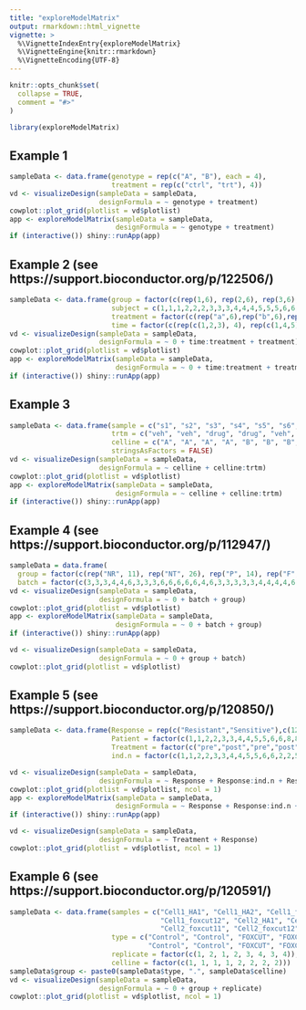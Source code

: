 ```yaml
---
title: "exploreModelMatrix"
output: rmarkdown::html_vignette
vignette: >
  %\VignetteIndexEntry{exploreModelMatrix}
  %\VignetteEngine{knitr::rmarkdown}
  %\VignetteEncoding{UTF-8}
---
```


```r
knitr::opts_chunk$set(
  collapse = TRUE,
  comment = "#>"
)
```

```r
library(exploreModelMatrix)
```

## Example 1

```r
sampleData <- data.frame(genotype = rep(c("A", "B"), each = 4),
                         treatment = rep(c("ctrl", "trt"), 4))
vd <- visualizeDesign(sampleData = sampleData, 
                      designFormula = ~ genotype + treatment)
cowplot::plot_grid(plotlist = vd$plotlist)
app <- exploreModelMatrix(sampleData = sampleData,
                          designFormula = ~ genotype + treatment)
if (interactive()) shiny::runApp(app)
```

## Example 2 (see https://support.bioconductor.org/p/122506/)

```r
sampleData <- data.frame(group = factor(c(rep(1,6), rep(2,6), rep(3,6), rep(4,6))),
                         subject = c(1,1,1,2,2,2,3,3,3,4,4,4,5,5,5,6,6,6,7,7,7,8,8,8),
                         treatment = factor(c(rep("a",6),rep("b",6),rep("a",6),rep("b",6))),
                         time = factor(c(rep(c(1,2,3), 4), rep(c(1,4,5), 4))))
vd <- visualizeDesign(sampleData = sampleData,
                      designFormula = ~ 0 + time:treatment + treatment)
cowplot::plot_grid(plotlist = vd$plotlist)
app <- exploreModelMatrix(sampleData = sampleData,
                          designFormula = ~ 0 + time:treatment + treatment)
if (interactive()) shiny::runApp(app)
```

## Example 3 

```r
sampleData <- data.frame(sample = c("s1", "s2", "s3", "s4", "s5", "s6", "s7", "s8"), 
                         trtm = c("veh", "veh", "drug", "drug", "veh", "veh", "drug", "drug"),
                         celline = c("A", "A", "A", "A", "B", "B", "B", "B"), 
                         stringsAsFactors = FALSE)
vd <- visualizeDesign(sampleData = sampleData,
                      designFormula = ~ celline + celline:trtm)
cowplot::plot_grid(plotlist = vd$plotlist)
app <- exploreModelMatrix(sampleData = sampleData,
                          designFormula = ~ celline + celline:trtm)
if (interactive()) shiny::runApp(app)
```

## Example 4 (see https://support.bioconductor.org/p/112947/)

```r
sampleData = data.frame(
  group = factor(c(rep("NR", 11), rep("NT", 26), rep("P", 14), rep("F", 4))),
  batch = factor(c(3,3,3,4,4,6,3,3,3,6,6,6,6,6,4,6,3,3,3,3,3,4,4,4,4,6,6,6,6,3,3,6,6,6,6,6,6,3,3,3,3,4,4,4,6,3,3,3,3,6,6,3,3,3,3)))
vd <- visualizeDesign(sampleData = sampleData,
                      designFormula = ~ 0 + batch + group)
cowplot::plot_grid(plotlist = vd$plotlist)
app <- exploreModelMatrix(sampleData = sampleData,
                          designFormula = ~ 0 + batch + group)
if (interactive()) shiny::runApp(app)

vd <- visualizeDesign(sampleData = sampleData,
                      designFormula = ~ 0 + group + batch)
cowplot::plot_grid(plotlist = vd$plotlist)
```

## Example 5 (see https://support.bioconductor.org/p/120850/)

```r
sampleData <- data.frame(Response = rep(c("Resistant","Sensitive"),c(12,18)),
                         Patient = factor(c(1,1,2,2,3,3,4,4,5,5,6,6,8,8,11,11,12,12,13,13,14,14,15,15,16,16,17,17,18,18)),
                         Treatment = factor(c("pre","post","pre","post","pre","post","pre","post","pre","post","pre","post","pre","post","pre","post","pre","post","pre","post","pre","post","pre","post","pre","post","pre","post","pre","post"), levels = c("pre", "post")), 
                         ind.n = factor(c(1,1,2,2,3,3,4,4,5,5,6,6,2,2,5,5,6,6,7,7,8,8,9,9,10,10,11,11,12,12)))

vd <- visualizeDesign(sampleData = sampleData,
                      designFormula = ~ Response + Response:ind.n + Response:Treatment)
cowplot::plot_grid(plotlist = vd$plotlist, ncol = 1)
app <- exploreModelMatrix(sampleData = sampleData,
                          designFormula = ~ Response + Response:ind.n + Response:Treatment)
if (interactive()) shiny::runApp(app)
```

```r
vd <- visualizeDesign(sampleData = sampleData,
                      designFormula = ~ Treatment + Response)
cowplot::plot_grid(plotlist = vd$plotlist, ncol = 1)
```

## Example 6 (see https://support.bioconductor.org/p/120591/)

```r
sampleData <- data.frame(samples = c("Cell1_HA1", "Cell1_HA2", "Cell1_foxcut11", 
                                     "Cell1_foxcut12", "Cell2_HA1", "Cell2_HA2", 
                                     "Cell2_foxcut11", "Cell2_foxcut12"), 
                         type = c("Control", "Control", "FOXCUT", "FOXCUT", 
                                  "Control", "Control", "FOXCUT", "FOXCUT"), 
                         replicate = factor(c(1, 2, 1, 2, 3, 4, 3, 4)), 
                         celline = factor(c(1, 1, 1, 1, 2, 2, 2, 2)))
sampleData$group <- paste0(sampleData$type, ".", sampleData$celline)
vd <- visualizeDesign(sampleData = sampleData,
                      designFormula = ~ 0 + group + replicate)
cowplot::plot_grid(plotlist = vd$plotlist, ncol = 1)
```


